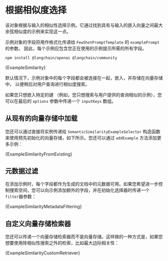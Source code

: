 # 根据相似度选择

该对象根据与输入的相似性选择示例。它通过找到具有与输入的嵌入向量之间最大余弦相似度的示例来实现这一点。



示例对象的字段将用作格式化传递给 `FewShotPromptTemplate` 的 `examplePrompt` 的参数。
因此，每个示例应包含您正在使用的示例提示所需的所有字段。




<IntegrationInstallTooltip></IntegrationInstallTooltip>

```bash npm2yarn
npm install @langchain/openai @langchain/community
```

<CodeBlock language="typescript">{ExampleSimilarity}</CodeBlock>

默认情况下，示例对象中的每个字段都会被连接在一起，嵌入，并存储在向量存储中，
以便稍后对用户查询进行相似度搜索。

如果您只想嵌入特定的键
（例如，您只想搜索与用户提供的查询相似的示例），您可以在最后的 `options` 参数中传递一个 `inputKeys` 数组。

## 从现有的向量存储中加载

您还可以通过直接将实例传递给 `SemanticSimilarityExampleSelector` 构造函数来使用预先初始化的向量存储，如下所示。您还可以通过 `addExample` 方法添加更多示例：


<CodeBlock language="typescript">{ExampleSimilarityFromExisting}</CodeBlock>

## 元数据过滤
在添加示例时，每个字段都作为生成的文档中的元数据可用。如果您希望进一步控制搜索空间，您可以向示例添加额外的字段，并在初始化选择器时传递一个`filter`器参数：


<CodeBlock language="typescript">
  {ExampleSimilarityMetadataFiltering}
</CodeBlock>

## 自定义向量存储检索器
您还可以传递一个向量存储检索器而不是向量存储。这样做的一种方式是，如果您想要使用除相似性搜索之外的检索，比如最大边际相关性：



<CodeBlock language="typescript">{ExampleSimilarityCustomRetriever}</CodeBlock>

